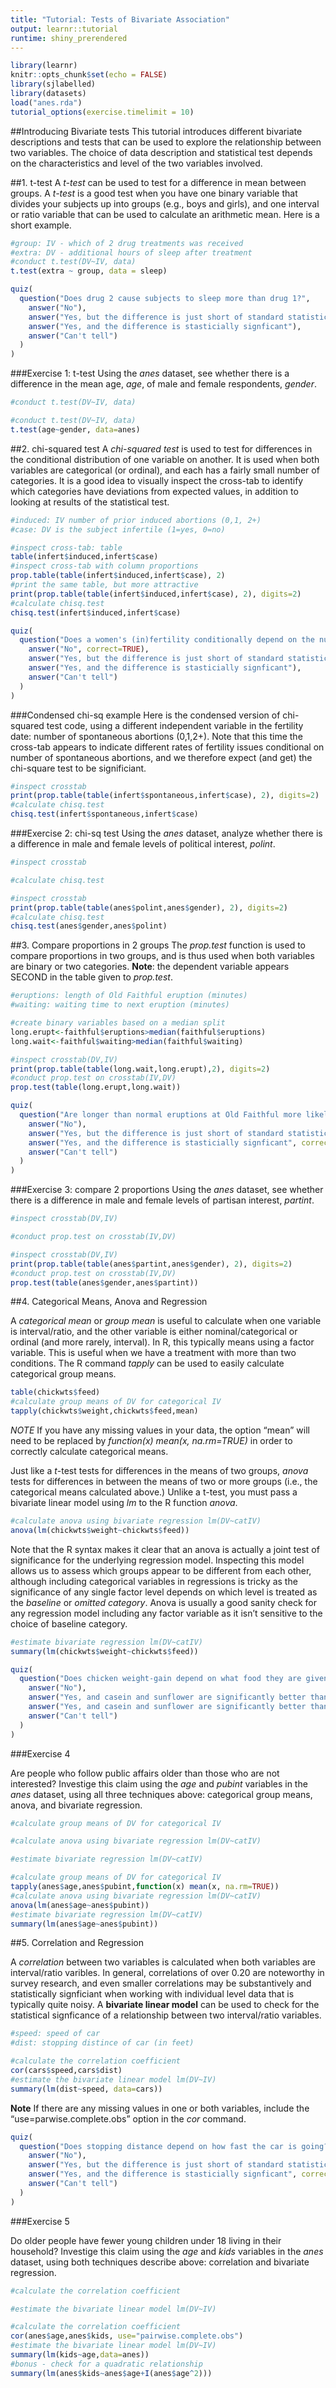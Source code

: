 ```yaml
---
title: "Tutorial: Tests of Bivariate Association"
output: learnr::tutorial
runtime: shiny_prerendered
---
```


```r
library(learnr)
knitr::opts_chunk$set(echo = FALSE)
library(sjlabelled)
library(datasets)
load("anes.rda")
tutorial_options(exercise.timelimit = 10)
```

##Introducing Bivariate tests
This tutorial introduces different bivariate descriptions and tests that can be used to explore the relationship between two variables. The choice of data description and statistical test depends on the characteristics and level of the two variables involved.

##1. t-test
A *t-test* can be used to test for a difference in mean between groups. A *t-test* is a good test when you have one binary variable that divides your subjects up into groups (e.g., boys and girls), and one interval or ratio variable that can be used to calculate an arithmetic mean. Here is a short example.

```r
#group: IV - which of 2 drug treatments was received
#extra: DV - additional hours of sleep after treatment
#conduct t.test(DV~IV, data)
t.test(extra ~ group, data = sleep)
```

```r
quiz(
  question("Does drug 2 cause subjects to sleep more than drug 1?",
    answer("No"),
    answer("Yes, but the difference is just short of standard statistical significance", correct=TRUE),
    answer("Yes, and the difference is stasticially signficant"),
    answer("Can't tell")
  )
)
```

###Exercise 1: t-test
Using the *anes* dataset, see whether there is a difference in the mean age, *age*, of male and female respondents, *gender*.
```r
#conduct t.test(DV~IV, data)

```

```r
#conduct t.test(DV~IV, data)
t.test(age~gender, data=anes)
```

##2. chi-squared test
A *chi-squared test* is used to test for differences in the conditional distribution of one variable on another. It is used when both variables are categorical (or ordinal), and each has a fairly small number of categories. It is a good idea to visually inspect the cross-tab to identify which categories have deviations from expected values, in addition to looking at results of the statistical test.

```r
#induced: IV number of prior induced abortions (0,1, 2+)
#case: DV is the subject infertile (1=yes, 0=no)

#inspect cross-tab: table
table(infert$induced,infert$case)
#inspect cross-tab with column proportions
prop.table(table(infert$induced,infert$case), 2)
#print the same table, but more attractive
print(prop.table(table(infert$induced,infert$case), 2), digits=2)
#calculate chisq.test
chisq.test(infert$induced,infert$case)
```

```r
quiz(
  question("Does a women's (in)fertility conditionally depend on the number of planned abortions she has had in the past?",
    answer("No", correct=TRUE),
    answer("Yes, but the difference is just short of standard statistical significance"),
    answer("Yes, and the difference is stasticially signficant"),
    answer("Can't tell")
  )
)
```

###Condensed chi-sq example
Here is the condensed version of chi-squared test code, using a different independent variable in the fertility date: number of spontaneous abortions (0,1,2+). Note that this time the cross-tab appears to indicate different rates of fertility issues conditional on number of spontaneous abortions, and we therefore expect (and get) the chi-square test to be significiant.

```r
#inspect crosstab
print(prop.table(table(infert$spontaneous,infert$case), 2), digits=2)
#calculate chisq.test
chisq.test(infert$spontaneous,infert$case)
```

###Exercise 2: chi-sq test
Using the *anes* dataset, analyze whether there is a difference in male and female levels of political interest, *polint*.
```r
#inspect crosstab

#calculate chisq.test

```

```r
#inspect crosstab
print(prop.table(table(anes$polint,anes$gender), 2), digits=2)
#calculate chisq.test
chisq.test(anes$gender,anes$polint)
```

##3. Compare proportions in 2 groups
The *prop.test* function is used to compare proportions in two groups, and is thus used when both variables are binary or two categories. **Note**: the dependent variable appears SECOND in the table given to *prop.test*.

```r
#eruptions: length of Old Faithful eruption (minutes)
#waiting: waiting time to next eruption (minutes)

#create binary variables based on a median split
long.erupt<-faithful$eruptions>median(faithful$eruptions)
long.wait<-faithful$waiting>median(faithful$waiting)

#inspect crosstab(DV,IV)
print(prop.table(table(long.wait,long.erupt),2), digits=2)
#conduct prop.test on crosstab(IV,DV)
prop.test(table(long.erupt,long.wait))
```

```r
quiz(
  question("Are longer than normal eruptions at Old Faithful more likely to be followed by a longer than normal wait until the next eruption?",
    answer("No"),
    answer("Yes, but the difference is just short of standard statistical significance"),
    answer("Yes, and the difference is stasticially signficant", correct=TRUE),
    answer("Can't tell")
  )
)
```

###Exercise 3: compare 2 proportions
Using the *anes* dataset, see whether there is a difference in male and female levels of partisan interest, *partint*.
```r
#inspect crosstab(DV,IV)

#conduct prop.test on crosstab(IV,DV)

```

```r
#inspect crosstab(DV,IV)
print(prop.table(table(anes$partint,anes$gender), 2), digits=2)
#conduct prop.test on crosstab(IV,DV)
prop.test(table(anes$gender,anes$partint))
```

##4. Categorical Means, Anova and Regression

A *categorical mean* or *group mean* is useful to calculate when one variable is interval/ratio, and the other variable is either nominal/categorical or ordinal (and more rarely, interval). In R, this typically means using a factor variable. This is useful when we have a treatment with more than two conditions. The R command *tapply* can be used to easily calculate categorical group means.

```r
table(chickwts$feed)
#calculate group means of DV for categorical IV
tapply(chickwts$weight,chickwts$feed,mean)
```
*NOTE* If you have any missing values in your data, the option "mean" will need to be replaced by *function(x) mean(x, na.rm=TRUE)* in order to correctly calculate categorical means.

Just like a *t*-test tests for differences in the means of two groups, *anova* tests for differences in between the means of two or more groups (i.e., the categorical means calculated above.) Unlike a t-test, you must pass a bivariate linear model using *lm* to the R function *anova*.

```r
#calculate anova using bivariate regression lm(DV~catIV)
anova(lm(chickwts$weight~chickwts$feed))
```

Note that the R syntax makes it clear that an anova is actually a joint test of significance for the underlying regression model. Inspecting this model allows us to assess which groups appear to be different from each other, although including categorical variables in regressions is tricky as the significance of any single factor level depends on which level is treated as the *baseline* or *omitted category*. Anova is usually a good sanity check for any regression model including any factor variable  as it isn't sensitive to the choice of baseline category.

```r
#estimate bivariate regression lm(DV~catIV)
summary(lm(chickwts$weight~chickwts$feed))
```

```r
quiz(
  question("Does chicken weight-gain depend on what food they are given?",
    answer("No"),
    answer("Yes, and casein and sunflower are significantly better than the other 4 foods"),
    answer("Yes, and casein and sunflower are significantly better than the other 3 foods, but not necessarily better than meatmeal", correct=TRUE),
    answer("Can't tell")
  )
)
```

###Exercise 4

Are people who follow public affairs older than those who are not interested? Investige this claim using the *age* and *pubint* variables in the *anes* dataset, using all three techniques above: categorical group means, anova, and bivariate regression.

```r
#calculate group means of DV for categorical IV

#calculate anova using bivariate regression lm(DV~catIV)

#estimate bivariate regression lm(DV~catIV)

```

```r
#calculate group means of DV for categorical IV
tapply(anes$age,anes$pubint,function(x) mean(x, na.rm=TRUE))
#calculate anova using bivariate regression lm(DV~catIV)
anova(lm(anes$age~anes$pubint))
#estimate bivariate regression lm(DV~catIV)
summary(lm(anes$age~anes$pubint))
```

##5. Correlation and Regression

A *correlation* between two variables is calculated when both variables are interval/ratio varibles. In general, correlations of over 0.20 are noteworthy in survey research, and even smaller correlations may be substantively and statistically signficiant when working with individual level data that is typically quite noisy. A **bivariate linear model** can be used to check for the statistical signficance of a relationship between two interval/ratio variables.

```r
#speed: speed of car
#dist: stopping distince of car (in feet)

#calculate the correlation coefficient
cor(cars$speed,cars$dist)
#estimate the bivariate linear model lm(DV~IV)
summary(lm(dist~speed, data=cars))
```
**Note** If there are any missing values in one or both variables, include the "use=parwise.complete.obs" option in the *cor* command.

```r
quiz(
  question("Does stopping distance depend on how fast the car is going?",
    answer("No"),
    answer("Yes, but the difference is just short of standard statistical significance"),
    answer("Yes, and the difference is stasticially signficant", correct=TRUE),
    answer("Can't tell")
  )
)
```

###Exercise 5

Do older people have fewer young children under 18 living in their household? Investige this claim using the *age* and *kids* variables in the *anes* dataset, using both techniques describe above: correlation and bivariate regression.

```r
#calculate the correlation coefficient

#estimate the bivariate linear model lm(DV~IV)

```

```r
#calculate the correlation coefficient
cor(anes$age,anes$kids, use="pairwise.complete.obs")
#estimate the bivariate linear model lm(DV~IV)
summary(lm(kids~age,data=anes))
#bonus - check for a quadratic relationship
summary(lm(anes$kids~anes$age+I(anes$age^2)))
```
